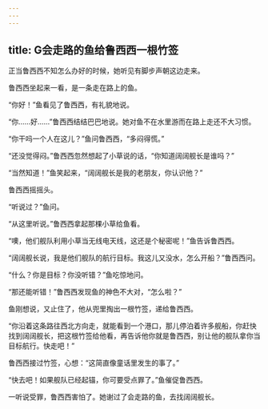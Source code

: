 ```yaml
---
---
---
```

title: G会走路的鱼给鲁西西一根竹签
---




正当鲁西西不知怎么办好的时候，她听见有脚步声朝这边走来。

鲁西西坐起来一看，是一条走在路上的鱼。

“你好！”鱼看见了鲁西西，有礼貌地说。

“你……好……”鲁西西结结巴巴地说。她对鱼不在水里游而在路上走还不大习惯。

“你干吗一个人在这儿？”鱼问鲁西西，“多闷得慌。”

“还没觉得闷。”鲁西西忽然想起了小草说的话，“你知道阔阔舰长是谁吗？”

“当然知道！”鱼笑起来，“阔阔舰长是我的老朋友，你认识他？”

鲁西西摇摇头。

“听说过？”鱼问。

“从这里听说。”鲁西西拿起那棵小草给鱼看。

“噢，他们舰队利用小草当无线电天线，这还是个秘密呢！”鱼告诉鲁西西。

“阔阔舰长说，我是他们舰队的航行目标。我这儿又没水，怎么开船？”鲁西西问。

“什么？你是目标？你没听错？”鱼吃惊地问。

“那还能听错！”鲁西西发现鱼的神色不大对，“怎么啦？”

鱼刚想说，又止住了，他从兜里掏出一根竹签，递给鲁西西。

“你沿着这条路往西北方向走，就能看到一个港口，那儿停泊着许多舰船，你赶快找到阔阔舰长，把这根竹签给他看，再告诉他你就是鲁西西，别让他的舰队拿你当目标航行。快走吧！”

鲁西西接过竹签，心想：“这简直像童话里发生的事了。”

“快去吧！如果舰队已经起锚，你可要受点罪了。”鱼催促鲁西西。

一听说受罪，鲁西西害怕了。她谢过了会走路的鱼，去找阔阔舰长。